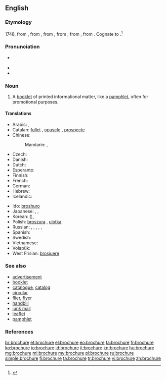 ==English==
{{wikipedia}}

===Etymology===
1748, from {{etyl|fr}} {{term|brochure||stitched work|lang=fr}}, from {{term|brocher||to stitch|lang=fr}}, from {{etyl|fro}} {{term|brochier||to pierce|lang=fro}}, from {{term|broche||awl|lang=fro}}, from {{etyl|VL.}}, from {{etyl|la}}. Cognate to {{term|broach}}.<ref>{{R:Online Etymology Dictionary}}</ref>

===Pronunciation===
* {{a|US}} {{IPA|/bɹoʊˈʃʊɚ/|/bɹoʊˈʃɝ/}}
* {{audio|en-us-brochure.ogg|Audio (US)}}
* {{rhymes|ʊə(r)}}

===Noun===
{{en-noun}}

# A [[booklet]] of printed informational matter, like a [[pamphlet]], often for promotional purposes.

====Translations====
{{trans-top|booklet of printed informational matter}}
* Arabic: {{t|ar|كراسة|tr=kurrāsa|sc=Arab}}, {{t|ar|كتيب|m|tr=kutayyib|sc=Arab}}
* Catalan: [[fullet]] {{m}}, [[opuscle]] {{m}}, [[prospecte]] {{m}}
* Chinese:
*: Mandarin: {{t|zh|小册子|tr=xiǎocèzi|sc=Hani}}, {{t|zh|册|tr=cè|sc=Hani}}
* Czech: {{t-|cs|brožura|f}}
* Danish: {{t-|da|brochure}}
* Dutch: {{t-|nl|brochure}}
* Esperanto: {{t-|eo|broŝuro|xs=Esperanto}}
* Finnish: {{t-|fi|esite}}
* French: {{t+|fr|brochure|f}}
* German: {{t+|de|Broschüre|f}}
* Hebrew: {{t|he|עלון|m|tr='alon|sc=Hebr}}
* Icelandic: {{t+|is|bæklingur|m}}
{{trans-mid}}
* Ido: [[broshuro]]
* Japanese: {{t|ja|小冊子|tr=しょうさっし, shōsasshi|sc=Jpan}}, {{t|ja|小冊|tr=しょうさつ, shōsatsu|sc=Jpan}}, {{t|ja|パンフレット|tr=panfuretto|sc=Jpan}}
* Korean: {{t|ko|소책자|tr=sochaekja|sc=Kore}} ({{t|ko|小冊子|sc=Kore}}), {{t|ko|팸플릿|tr=paempeullit|sc=Kore}}
* Polish: [[broszura]] {{f}}, [[ulotka]] {{f}}
* Russian: {{t|ru|брошюра|f|sc=Cyrl|tr=brošúra}}, {{t|ru|буклет|m|sc=Cyrl|tr=buklét}}, {{t|ru|проспект|m|sc=Cyrl|tr=prospékt}}, {{t|ru|памфлет|m|tr=pamflét|sc=Cyrl}}, {{t|ru|книжка|f|tr=knížka|sc=Cyrl}}, {{t|ru|книжечка|f|tr=knížečka|sc=Cyrl}}
* Spanish: {{t+|es|folleto|m}}
* Swedish: {{t|sv|broschyr}}
* Vietnamese: {{t|vi|cuốn sách nhỏ}}
* Volapük: {{t|vo|brojür}}
* West Frisian: [[brosjuere]]
{{trans-bottom}}

===See also===
* [[advertisement]]
* [[booklet]]
* [[catalogue]], [[catalog]]
* [[circular]]
* [[flier]], [[flyer]]
* [[handbill]]
* [[junk mail]]
* [[leaflet]]
* [[pamphlet]]

===References===
<references/>

[[br:brochure]]
[[et:brochure]]
[[el:brochure]]
[[eo:brochure]]
[[fa:brochure]]
[[fr:brochure]]
[[ko:brochure]]
[[io:brochure]]
[[id:brochure]]
[[it:brochure]]
[[kn:brochure]]
[[hu:brochure]]
[[mg:brochure]]
[[ml:brochure]]
[[my:brochure]]
[[pl:brochure]]
[[ru:brochure]]
[[simple:brochure]]
[[fi:brochure]]
[[ta:brochure]]
[[tr:brochure]]
[[vi:brochure]]
[[zh:brochure]]
